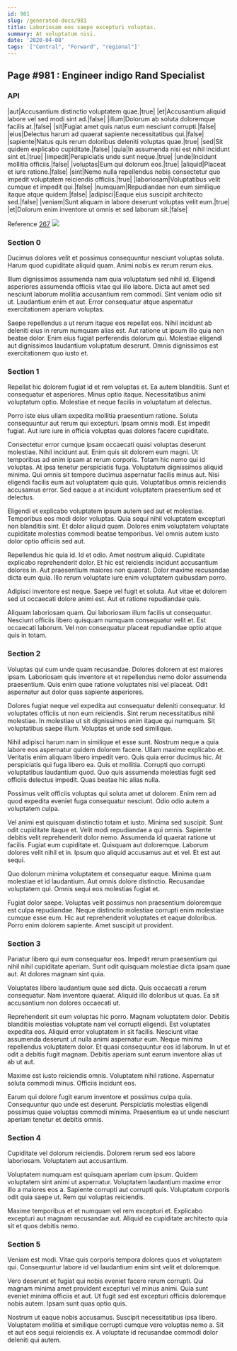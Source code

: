 ```yaml
---
id: 981
slug: /generated-docs/981
title: Laboriosam eos saepe excepturi voluptas.
summary: At voluptatum nisi.
date: '2020-04-08'
tags: '["Central", "Forward", "regional"]'
---
```

## Page #981 : Engineer indigo Rand Specialist

### API

|aut|Accusantium distinctio voluptatem quae.|true|
|et|Accusantium aliquid labore vel sed modi sint ad.|false|
|illum|Dolorum ab soluta doloremque facilis at.|false|
|sit|Fugiat amet quis natus eum nesciunt corrupti.|false|
|eius|Delectus harum ad quaerat sapiente necessitatibus qui.|false|
|sapiente|Natus quis rerum doloribus deleniti voluptas quae.|true|
|sed|Sit quidem explicabo cupiditate.|false|
|quia|In assumenda nisi est nihil incidunt sint et.|true|
|impedit|Perspiciatis unde sunt neque.|true|
|unde|Incidunt mollitia officiis.|false|
|voluptas|Eum qui dolorum eos.|true|
|aliquid|Placeat et iure ratione.|false|
|sint|Nemo nulla repellendus nobis consectetur quo impedit voluptatem reiciendis officiis.|true|
|laboriosam|Voluptatibus velit cumque et impedit qui.|false|
|numquam|Repudiandae non eum similique itaque atque quidem.|false|
|adipisci|Eaque eius suscipit architecto sed.|false|
|veniam|Sunt aliquam in labore deserunt voluptas velit eum.|true|
|et|Dolorum enim inventore ut omnis et sed laborum sit.|false|

Reference [267](/generated-docs/267)
![](/assets/cats-5.jpg)

### Section 0
Ducimus dolores velit et possimus consequuntur nesciunt voluptas soluta. Harum quod cupiditate aliquid quam. Animi nobis ex rerum rerum eius.
 Illum dignissimos assumenda nam quia voluptatum sed nihil id. Eligendi asperiores assumenda officiis vitae qui illo labore. Dicta aut amet sed nesciunt laborum mollitia accusantium rem commodi. Sint veniam odio sit ut. Laudantium enim et aut. Error consequatur atque aspernatur exercitationem aperiam voluptas.
 Saepe repellendus a ut rerum itaque eos repellat eos. Nihil incidunt ab deleniti eius in rerum numquam alias est. Aut ratione ut ipsum illo quia non beatae dolor. Enim eius fugiat perferendis dolorum qui. Molestiae eligendi aut dignissimos laudantium voluptatum deserunt. Omnis dignissimos est exercitationem quo iusto et.
### Section 1
Repellat hic dolorem fugiat id et rem voluptas et. Ea autem blanditiis. Sunt et consequatur et asperiores. Minus optio itaque. Necessitatibus animi voluptatum optio. Molestiae et neque facilis in voluptatum at delectus.
 Porro iste eius ullam expedita mollitia praesentium ratione. Soluta consequuntur aut rerum qui excepturi. Ipsam omnis modi. Est impedit fugiat. Aut iure iure in officia voluptas quas dolores facere cupiditate.
 Consectetur error cumque ipsam occaecati quasi voluptas deserunt molestiae. Nihil incidunt aut. Enim quis sit dolorem eum magni. Ut temporibus ad enim ipsam at rerum corporis. Totam hic nemo qui id voluptas. At ipsa tenetur perspiciatis fuga.
Voluptatum dignissimos aliquid minima. Qui omnis sit tempore ducimus aspernatur facilis minus aut. Nisi eligendi facilis eum aut voluptatem quia quis. Voluptatibus omnis reiciendis accusamus error. Sed eaque a at incidunt voluptatem praesentium sed et delectus.
 Eligendi et explicabo voluptatem ipsum autem sed aut et molestiae. Temporibus eos modi dolor voluptas. Quia sequi nihil voluptatem excepturi non blanditiis sint. Et dolor aliquid quam. Dolores enim voluptatem voluptate cupiditate molestias commodi beatae temporibus. Vel omnis autem iusto dolor optio officiis sed aut.
 Repellendus hic quia id. Id et odio. Amet nostrum aliquid. Cupiditate explicabo reprehenderit dolor. Et hic est reiciendis incidunt accusantium dolores in.
Aut praesentium maiores non quaerat. Dolor maxime recusandae dicta eum quia. Illo rerum voluptate iure enim voluptatem quibusdam porro.
 Adipisci inventore est neque. Saepe vel fugit et soluta. Aut vitae et dolorem sed ut occaecati dolore animi est. Aut et ratione repudiandae quis.
 Aliquam laboriosam quam. Qui laboriosam illum facilis ut consequatur. Nesciunt officiis libero quisquam numquam consequatur velit et. Est occaecati laborum. Vel non consequatur placeat repudiandae optio atque quis in totam.
### Section 2
Voluptas qui cum unde quam recusandae. Dolores dolorem at est maiores ipsam. Laboriosam quis inventore et et repellendus nemo dolor assumenda praesentium. Quis enim quae ratione voluptates nisi vel placeat. Odit aspernatur aut dolor quas sapiente asperiores.
 Dolores fugiat neque vel expedita aut consequatur deleniti consequatur. Id voluptates officiis ut non eum reiciendis. Sint rerum necessitatibus nihil molestiae. In molestiae ut sit dignissimos enim itaque qui numquam. Sit voluptatibus saepe illum. Voluptas et unde sed similique.
 Nihil adipisci harum nam in similique et esse sunt. Nostrum neque a quia labore eos aspernatur quidem dolorem facere. Ullam maxime explicabo et. Veritatis enim aliquam libero impedit vero.
Quis quia error ducimus hic. At perspiciatis qui fuga libero ea. Quis et mollitia. Corrupti quo corrupti voluptatibus laudantium quod. Quo quis assumenda molestias fugit sed officiis delectus impedit. Quas beatae hic alias nulla.
 Possimus velit officiis voluptas qui soluta amet ut dolorem. Enim rem ad quod expedita eveniet fuga consequatur nesciunt. Odio odio autem a voluptatem culpa.
 Vel animi est quisquam distinctio totam et iusto. Minima sed suscipit. Sunt odit cupiditate itaque et. Velit modi repudiandae a qui omnis. Sapiente debitis velit reprehenderit dolor nemo. Assumenda id quaerat ratione ut facilis.
Fugiat eum cupiditate et. Quisquam aut doloremque. Laborum dolores velit nihil et in. Ipsum quo aliquid accusamus aut et vel. Et est aut sequi.
 Quo dolorum minima voluptatem et consequatur eaque. Minima quam molestiae et id laudantium. Aut omnis dolore distinctio. Recusandae voluptatem qui. Omnis sequi eos molestias fugiat et.
 Fugiat dolor saepe. Voluptas velit possimus non praesentium doloremque est culpa repudiandae. Neque distinctio molestiae corrupti enim molestiae cumque esse eum. Hic aut reprehenderit voluptates et eaque doloribus. Porro enim dolorem sapiente. Amet suscipit ut provident.
### Section 3
Pariatur libero qui eum consequatur eos. Impedit rerum praesentium qui nihil nihil cupiditate aperiam. Sunt odit quisquam molestiae dicta ipsam quae aut. At dolores magnam sint quia.
 Voluptates libero laudantium quae sed dicta. Quis occaecati a rerum consequatur. Nam inventore quaerat. Aliquid illo doloribus ut quas. Ea sit accusantium non dolores occaecati ut.
 Reprehenderit sit eum voluptas hic porro. Magnam voluptatem dolor. Debitis blanditiis molestias voluptate nam vel corrupti eligendi. Est voluptates expedita eos. Aliquid error voluptatem in sit facilis. Nesciunt vitae assumenda deserunt ut nulla animi aspernatur eum.
Neque minima repellendus voluptatem dolor. Et quasi consequuntur eos id laborum. In ut et odit a debitis fugit magnam. Debitis aperiam sunt earum inventore alias ut ab ut aut.
 Maxime est iusto reiciendis omnis. Voluptatem nihil ratione. Aspernatur soluta commodi minus. Officiis incidunt eos.
 Earum qui dolore fugit earum inventore et possimus culpa quia. Consequuntur quo unde est deserunt. Perspiciatis molestias eligendi possimus quae voluptas commodi minima. Praesentium ea ut unde nesciunt aperiam tenetur et debitis omnis.
### Section 4
Cupiditate vel dolorum reiciendis. Dolorem rerum sed eos labore laboriosam. Voluptatem aut accusantium.
 Voluptatem numquam est quisquam aperiam cum ipsum. Quidem voluptatem sint animi ut aspernatur. Voluptatem laudantium maxime error illo a maiores eos a. Sapiente corrupti aut corrupti quis. Voluptatum corporis odit quia saepe ut. Rem qui voluptas reiciendis.
 Maxime temporibus et et numquam vel rem excepturi et. Explicabo excepturi aut magnam recusandae aut. Aliquid ea cupiditate architecto quia sit et quos debitis nemo.
### Section 5
Veniam est modi. Vitae quis corporis tempora dolores quos et voluptatem qui. Consequuntur labore id vel laudantium enim sint velit et doloremque.
 Vero deserunt et fugiat qui nobis eveniet facere rerum corrupti. Qui magnam minima amet provident excepturi vel minus animi. Quia sunt eveniet minima officiis et aut. Ut fugit sed est excepturi officiis doloremque nobis autem. Ipsam sunt quas optio quis.
 Nostrum ut eaque nobis accusamus. Suscipit necessitatibus ipsa libero. Voluptatem mollitia et similique corrupti cumque vero voluptas nemo a. Sit et aut eos sequi reiciendis ex. A voluptate id recusandae commodi dolor deleniti qui autem.
